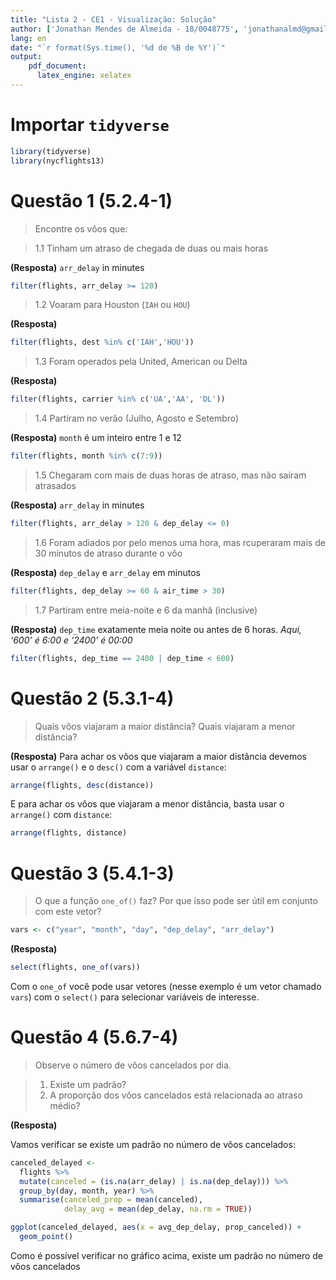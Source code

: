 ```yaml
---
title: "Lista 2 - CE1 - Visualização: Solução"
author: ['Jonathan Mendes de Almeida - 18/0048775', 'jonathanalmd@gmail.com', 'jonathan@aluno.unb.br','https://jonyddev.github.io']
lang: en
date: "`r format(Sys.time(), '%d de %B de %Y')`"
output:
    pdf_document:
      latex_engine: xelatex
---
```

# Importar `tidyverse`
```r
library(tidyverse) 
library(nycflights13) 
```

# Questão 1 (5.2.4-1) 
> Encontre os vôos que:

> 1.1 Tinham um atraso de chegada de duas ou mais horas

**(Resposta)** `arr_delay` in minutes
```r
filter(flights, arr_delay >= 120)
```

> 1.2 Voaram para Houston (`IAH` ou `HOU`) 

**(Resposta)** 
```r
filter(flights, dest %in% c('IAH','HOU'))
```

> 1.3 Foram operados pela United, American ou Delta

**(Resposta)** 
```r
filter(flights, carrier %in% c('UA','AA', 'DL'))
```

> 1.4 Partiram no verão (Julho, Agosto e Setembro)

**(Resposta)** `month` é um inteiro entre 1 e 12
```r
filter(flights, month %in% c(7:9))
```

> 1.5 Chegaram com mais de duas horas de atraso, mas não saíram atrasados

**(Resposta)** `arr_delay` in minutes
```r
filter(flights, arr_delay > 120 & dep_delay <= 0)
```

> 1.6 Foram adiados por pelo menos uma hora, mas rcuperaram mais de 30 minutos de atraso durante o vôo

**(Resposta)** `dep_delay` e `arr_delay` em minutos
```r
filter(flights, dep_delay >= 60 & air_time > 30)
```

> 1.7 Partiram entre meia-noite e 6 da manhã (inclusive)

**(Resposta)**
`dep_time` exatamente meia noite ou antes de 6 horas. _Aqui, '600' é 6:00 e '2400' é 00:00_

```r
filter(flights, dep_time == 2400 | dep_time < 600)
```

# Questão 2 (5.3.1-4)
> Quais vôos viajaram a maior distância? Quais viajaram a menor distância?

**(Resposta)** Para achar os vôos que viajaram a maior distância devemos usar o `arrange()` e o  `desc()` com a variável `distance`:

```r
arrange(flights, desc(distance))
```

E para achar os vôos que viajaram a menor distância, basta usar o `arrange()` com `distance`:

```r
arrange(flights, distance)
```

# Questão 3 (5.4.1-3)
> O que a função `one_of()` faz? Por que isso pode ser útil em conjunto com este vetor? 

```r
vars <- c("year", "month", "day", "dep_delay", "arr_delay")
```

**(Resposta)** 


```r
select(flights, one_of(vars))
```

Com o `one_of` você pode usar vetores (nesse exemplo é um vetor chamado `vars`) com o `select()` para selecionar variáveis de interesse.

# Questão 4 (5.6.7-4)
> Observe o número de vôos cancelados por dia.

> 1. Existe um padrão?
> 2. A proporção dos vôos cancelados está relacionada ao atraso médio?

**(Resposta)**

Vamos verificar se existe um padrão no número de vôos cancelados:

```r
canceled_delayed <-
  flights %>%
  mutate(canceled = (is.na(arr_delay) | is.na(dep_delay))) %>%
  group_by(day, month, year) %>%
  summarise(canceled_prop = mean(canceled),
            delay_avg = mean(dep_delay, na.rm = TRUE))

ggplot(canceled_delayed, aes(x = avg_dep_delay, prop_canceled)) +
  geom_point()
```

Como é possível verificar no gráfico acima, existe um padrão no número de vôos cancelados

